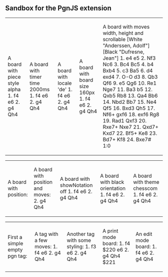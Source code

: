 == Sandbox for the PgnJS extension ==
{| class=wikitable
|- valign="top"
|
A board with piece style alpha
<pgn pieceStyle="alpha">1. f4 e6 2. g4 Qh4</pgn>
|
A board with timer time 2000ms
<pgn timerTime=2000>1. f4 e6 2. g4 Qh4</pgn>
|
A board with locale 'de'
<pgn locale="de">1. f4 e6 2. g4 Qh4</pgn>
|
A board with board size 160px
<pgn boardSize="160px">1. f4 e6 2. g4 Qh4</pgn>
|
A board with moves width, height and scrollable
<pgn style="width: 390px" theme="chesscom" boardSize="200px" movesWidth="180px" movesHeight="220px" scrollable="true">[White "Anderssen, Adolf"][Black "Dufresne, Jean"] 1. e4 e5 2. Nf3 Nc6 3. Bc4 Bc5 4. b4 Bxb4 5. c3 Ba5 6. d4 exd4 7. O-O d3 8. Qb3 Qf6 9. e5 Qg6 10. Re1 Nge7 11. Ba3 b5 12. Qxb5 Rb8 13. Qa4 Bb6 14. Nbd2 Bb7 15. Ne4 Qf5 16. Bxd3 Qh5 17. Nf6+ gxf6 18. exf6 Rg8 19. Rad1 Qxf3 20. Rxe7+ Nxe7 21. Qxd7+ Kxd7 22. Bf5+ Ke8 23. Bd7+ Kf8 24. Bxe7# 1:0</pgn>
|}
{| class=wikitable
|- valign="top"
|
A board with position:
<pgn position="rnb1kbnr/pppp1ppp/4p3/8/5PPq/8/PPPPP2P/RNBQKBNR w KQkq - 1 3" />
|
A board with position and moves:
<pgn position="rnbqkbnr/pppp1ppp/4p3/8/5P2/8/PPPPP1PP/RNBQKBNR w KQkq - 0 2">2. g4 Qh4</pgn>
|
A board with showNotation off
<pgn showNotation="false">1. f4 e6 2. g4 Qh4</pgn>
|
A board with black orientation
<pgn orientation="black">1. f4 e6 2. g4 Qh4</pgn>
|
A board with theme chesscom
<pgn theme="chesscom">1. f4 e6 2. g4 Qh4</pgn>
|}

{| class=wikitable
|- valign="top"
|
First a simple empty pgn tag:
<pgn/>
|
A tag with a few moves:
<pgn>1. f4 e6 2. g4 Qh4</pgn>
|
Another tag with some styling:
<pgn style="width: 200px">1. f3 e6 2. g4 Qh4</pgn>
|
A print mode board:
<pgn mode="print">1. f4 $220 e6 2. g4 Qh4 $221</pgn>
|
An edit mode board:
<pgn mode="edit">1. f4 e6 2. g4 Qh4</pgn>
|}

